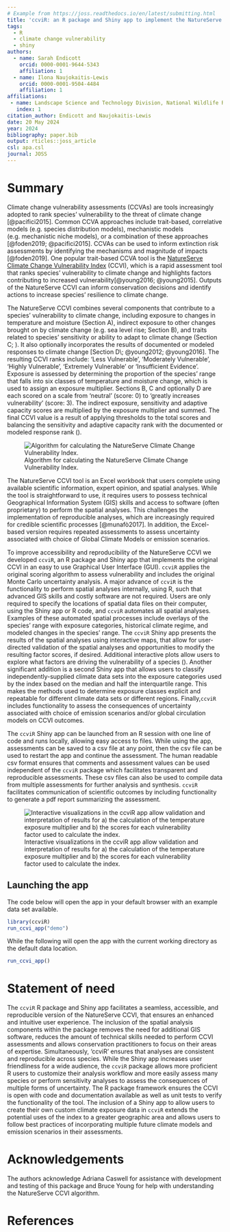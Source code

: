 ```yaml
---
# Example from https://joss.readthedocs.io/en/latest/submitting.html
title: 'ccviR: an R package and Shiny app to implement the NatureServe Climate Change Vulnerability Index'
tags:
  - R
  - climate change vulnerability
  - shiny
authors:
  - name: Sarah Endicott
    orcid: 0000-0001-9644-5343
    affiliation: 1
  - name: Ilona Naujokaitis-Lewis
    orcid: 0000-0001-9504-4484
    affiliation: 1
affiliations:
 - name: Landscape Science and Technology Division, National Wildlife Research Centre, Environment and Climate Change Canada, Ottawa, ON, Canada
   index: 1
citation_author: Endicott and Naujokaitis-Lewis
date: 20 May 2024
year: 2024
bibliography: paper.bib
output: rticles::joss_article
csl: apa.csl
journal: JOSS
---
```


# Summary

Climate change vulnerability assessments (CCVAs) are tools increasingly adopted to rank species' vulnerability to the threat of climate change [@pacifici2015]. Common CCVA approaches include trait-based, correlative models (e.g. species distribution models), mechanistic models (e.g. mechanistic niche models), or a combination of these approaches [@foden2019; @pacifici2015]. CCVAs can be used to inform extinction risk assessments by identifying the mechanisms and magnitude of impacts [@foden2019]. One popular trait-based CCVA tool is the [NatureServe Climate Change Vulnerability Index](https://www.natureserve.org/conservation-tools/climate-change-vulnerability-index) (CCVI), which is a rapid assessment tool that ranks species' vulnerability to climate change and highlights factors contributing to increased vulnerability[@young2016; @young2015]. Outputs of the NatureServe CCVI can inform conservation decisions and identify actions to increase species' resilience to climate change.

The NatureServe CCVI combines several components that contribute to a species' vulnerability to climate change, including exposure to changes in temperature and moisture (Section A), indirect exposure to other changes brought on by climate change (e.g. sea level rise; Section B), and traits related to species' sensitivity or ability to adapt to climate change (Section C; \autoref{fig:NS-alg}). It also optionally incorporates the results of documented or modeled responses to climate change [Section D\; @young2012; @young2016]. The resulting CCVI ranks include: 'Less Vulnerable', 'Moderately Vulnerable', 'Highly Vulnerable', 'Extremely Vulnerable' or 'Insufficient Evidence'. Exposure is assessed by determining the proportion of the species' range that falls into six classes of temperature and moisture change, which is used to assign an exposure multiplier. Sections B, C and optionally D are each scored on a scale from ‘neutral’ (score: 0) to ‘greatly increases vulnerability’ (score: 3). The indirect exposure, sensitivity and adaptive capacity scores are multiplied by the exposure multiplier and summed. The final CCVI value is a result of applying thresholds to the total scores and balancing the sensitivity and adaptive capacity rank with the documented or modeled response rank (\autoref{fig:NS-alg}).

![Algorithm for calculating the NatureServe Climate Change Vulnerability Index.\label{fig:NS-alg}](NS_CCVI_alg_diagram.png)

The NatureServe CCVI tool is an Excel workbook that users complete using available scientific information, expert opinion, and spatial analyses. While the tool is straightforward to use, it requires users to possess technical Geographical Information System (GIS) skills and access to  software (often proprietary) to perform the spatial analyses. This challenges the implementation of reproducible analyses, which are increasingly required for credible scientific processes [@munafò2017]. In addition, the Excel-based version requires repeated assessments to assess uncertainty associated with choice of Global Climate Models or emission scenarios.

To improve accessibility and reproducibility of the NatureServe CCVI we developed `ccviR`, an R package and Shiny app that implements the original CCVI in an easy to use Graphical User Interface (GUI). `ccviR` applies the original scoring algorithm to assess vulnerability and includes the original Monte Carlo uncertainty analysis. A major advance of `ccviR` is the functionality to perform spatial analyses internally, using R, such that advanced GIS skills and costly software are not required. Users are only required to specify the locations of spatial data files on their computer, using the Shiny app or R code, and `ccviR` automates all spatial analyses. Examples of these automated spatial processes include overlays of the species' range with exposure categories, historical climate regime, and modeled changes in the species' range. The `ccviR` Shiny app presents the results of the spatial analyses using interactive maps, that allow for user-directed validation of the spatial analyses and opportunities to modify the resulting factor scores, if desired. Additional interactive plots allow users to explore what factors are driving the vulnerability of a species (\autoref{fig:ccviR-app}). Another significant addition is a second Shiny app that allows users to classify independently-supplied climate data sets into the exposure categories used by the index based on the median and half the interquartile range. This makes the methods used to determine exposure classes explicit and repeatable for different climate data sets or different regions. Finally,`ccviR` includes functionality to assess the consequences of uncertainty associated with choice of emission scenarios and/or global circulation models on CCVI outcomes. 

The `ccviR` Shiny app can be launched from an R session with one line of code and runs locally, allowing easy access to files. While using the app, assessments can be saved to a csv file at any point, then the csv file can be used to restart the app and continue the assessment. The human readable csv format ensures that comments and assessment values can be used independent of the `ccviR` package which facilitates transparent and reproducible assessments. These csv files can also be used to compile data from multiple assessments for further analysis and synthesis. `ccviR` facilitates communication of scientific outcomes by including functionality to generate a pdf report summarizing the assessment.

![Interactive visualizations in the ccviR app allow validation and interpretation of results for a) the calculation of the temperature exposure multiplier and b) the scores for each vulnerability factor used to calculate the index.\label{fig:ccviR-app}](app_visuals.png)

## Launching the app

The code below will open the app in your default browser with an example data set available. 

```r 
library(ccviR)
run_ccvi_app("demo")
```
While the following will open the app with the current working directory as the default data location.

```r 
run_ccvi_app()
```

# Statement of need

The `ccviR` R package and Shiny app facilitates a seamless, accessible, and reproducible version of the NatureServe CCVI, that ensures an enhanced and intuitive user experience. The inclusion of the spatial analysis components within the package removes the need for additional GIS software, reduces the amount of technical skills needed to perform CCVI assessments and allows conservation practitioners to focus on their areas of expertise. Simultaneously, 'ccviR' ensures that analyses are consistent and reproducible across species. While the Shiny app increases user friendliness for a wide audience, the `ccviR` package allows more proficient R users to customize their analysis workflow and more easily assess many species or perform sensitivity analyses to assess the consequences of multiple forms of uncertainty. The R package framework ensures the CCVI is open with code and documentation available as well as unit tests to verify the functionality of the tool. The inclusion of a Shiny app to allow users to create their own custom climate exposure data in `ccviR` extends the potential uses of the index to a greater geographic area and allows users to follow best practices of incorporating multiple future climate models and emission scenarios in their assessments.

# Acknowledgements

The authors acknowledge Adriana Caswell for assistance with development and testing of this package and Bruce Young for help with understanding the NatureServe CCVI algorithm.

# References
